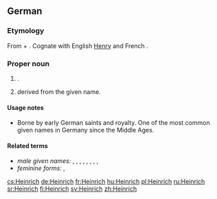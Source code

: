 ==German==

===Etymology===
From {{etyl|goh|de}} {{term|heim||home|lang=goh}} + {{term|rihhi||ruler|lang=goh}}. Cognate with English [[Henry]] and French {{l|fr|Henri}}.

===Proper noun===
{{infl|de|proper noun}}

# {{given name|male|lang=de}}.
# {{surname|lang=de|from=given names|dot=}} derived from the given name.

====Usage notes====
* Borne by early German saints and royalty. One of the most common given names in Germany since the Middle Ages.

====Related terms====
* ''male given names:'' {{l|de|Emmerich}}, {{l|de|Harry}}, {{l|de|Heiko}}, {{l|de|Heine}}, {{l|de|Heiner}}, {{l|de|Heinz}}, {{l|de|Henri}}, {{l|de|Henry}}, {{l|de|Hinrich}}
* ''feminine forms:''  {{l|de|Heike}}, {{l|de|Henny}}

[[cs:Heinrich]]
[[de:Heinrich]]
[[fr:Heinrich]]
[[hu:Heinrich]]
[[pl:Heinrich]]
[[ru:Heinrich]]
[[sr:Heinrich]]
[[fi:Heinrich]]
[[sv:Heinrich]]
[[zh:Heinrich]]
